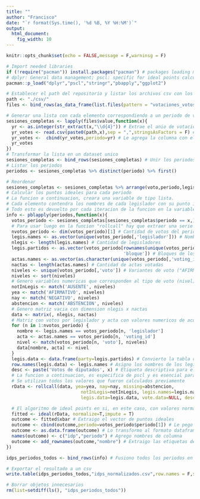 ```yaml
---
title: ""
author: "Francisco"
date: "`r format(Sys.time(), '%d %B, %Y %H:%M')`"
output: 
  html_document: 
    fig_width: 10
---
```


```r
knitr::opts_chunk$set(echo = FALSE,message = F,warninsg = F)
```

```r
# Import needed libraries
if (!require("pacman")) install.packages("pacman") # packages loading manager
# dplyr: General data management; pscl: specific for ideal points calculation; stringr: string manipulation; pbapply: kinda progress bars; ggplot2: graphic library
pacman::p_load("dplyr","pscl","stringr","pbapply","ggplot2")
```

```r
# Establecer el path del repositorio y listar los archivos csv con los votos
path <- "./csv/"
files <- bind_rows(as_data_frame(list.files(pattern = "votaciones_votos-.*.csv$",path = path)))
```

```r
# Generar una lista con cada elemento correspondiendo a un periodo de votacion
sesiones_completas <- lapply(files$value,function(x){
  yr <- as.integer(str_extract(x,"\\d{4}")) # Extrae el anio de votacion
  yr_votes <- read.csv(paste0(path,x),sep = ",",stringsAsFactors = F) # Importa el archivo
  yr_votes <-  cbind(yr_votes,periodo=yr) # Le agrega la columna con el periodo de votacion
  yr_votes
})
# Transformar la lista en un dataset unico
sesiones_completas <- bind_rows(sesiones_completas) # Unir los periodos
# Listar los periodos
periodos <- sesiones_completas %>% distinct(periodo) %>% first()
```

```r
# Reordenar
sesiones_completas <- sesiones_completas %>% arrange(voto,periodo,legislador_id,voting_id,bloque_id)
# Calcular los puntos ideales para cada periodo
# La funcion a continuacion, creara una variable de tipo lista.
# Cada elemento contendra los nombres de cada legislador con su punto ideal, para un periodo determinado
# Todo esto es devuelto por cada iteracion de la funcion en la variable outcome
info <- pblapply(periodos,function(x){
  votos_periodo <- sesiones_completas[sesiones_completas$periodo == x,] # Extrae los votos de 1 periodo
  # Para usar luego en la funcion "rollcall" hay que extraer una serie de valores
  nvotos_periodo <- dim(votos_periodo)[1] # Cantidad de votos del periodo
  legis.names <- as.vector(unique(votos_periodo[,'legislador'])) # Nombres de los legisladores
  nlegis <- length(legis.names) # Cantidad de legisladores
  legis.partidos <- as.vector(votos_periodo[rownames(unique(votos_periodo['legislador'])),
                                            'bloque']) # Bloques de los legisladores
  actas.names <- as.vector(as.character(unique(votos_periodo[,'voting_id']))) # Ids de las actas votadas
  nactas <- length(actas.names) # Cantidad de actas votadas
  niveles <- unique(votos_periodo[,'voto']) # Variantes de voto ("AFIRMATIVO", "NEGATIVO", etc.)
  niveles <- sort(niveles)
  # Genero variables numericas que corresponden al tipo de voto (nivel)
  notInLegis <- match('AUSENTE', niveles)
  yea <- match('AFIRMATIVO', niveles)
  nay <- match('NEGATIVO', niveles)
  abstencion <- match('ABSTENCION', niveles)
  # Genero matriz vacia con dimension nlegis x nactas
  data <- matrix(, nlegis, nactas)
  # Matriz con votos por legislador y acta con valores numericos de acuerdo al 'nivel'
  for (n in 1:nvotos_periodo) {
    nombre <- legis.names == votos_periodo[n, 'legislador']
    acta <- actas.names == votos_periodo[n, 'voting_id']
    nivel <- match(votos_periodo[n, 'voto'], niveles)
    data[nombre, acta] <- nivel
  }
  legis.data <- data.frame(party=legis.partidos) # Convierto la tabla con partidos x legislador en formato dataframe de R
  row.names(legis.data) <- legis.names # Asigno los nombres de los legisladores como etiquetas de fila
  desc <- paste('Votos de diputados', x) # Etiqueta descriptiva para el periodo
  # La funcion a continuacion, es especifica de pscl y es esencial para el calculo
  # Se utilizan todos los valores que fueron calculados previamente
  rData <- rollcall(data, yea=yea, nay=nay, missing=abstencion,
                            notInLegis=notInLegis, legis.names=legis.names, vote.names=actas.names,
                            legis.data=legis.data, vote.data=NULL, desc=desc, source=NULL)

  # El algoritmo de ideal points en si, en este caso, con valores normalizados
  fitted <- ideal(rData, normalize=T,impute = T)
  outcome <- fitted$xbar # Extraigo el vector de puntos ideales
  outcome <- cbind(outcome,periodo=votos_periodo$periodo[1]) # Le pego la columna que indica el periodo
  outcome <- as.data.frame(outcome) # Lo transformo al formato dataframe de R
  names(outcome) <- c("idp","periodo") # Agrego nombres de columna
  outcome <- add_rownames(outcome,"nombre") # Extraigo las etiquetas de fila y las transformo en nueva columna con el nombre de cada legislador
})

idps_periodos_todos <- bind_rows(info) # Fusiono todos los periodos en una sola tabla
```

```r
# Exportar el resultado a un csv
write.table(idps_periodos_todos,"idps_normalizados.csv",row.names = F,sep = ",")
```

```r
# Borrar objetos innecesarios
rm(list=setdiff(ls(), "idps_periodos_todos"))
```

